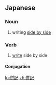 ==Japanese==
{{ja-kanjitab|へい|き|yomi=on}}

===Noun===
{{ja-noun|へいき}}

# writing [[side by side]]

===Verb===
{{ja-verb-suru|tr=trans|へいき}}

# [[write]] side by side

====Conjugation====
{{ja-suru|へいき}}

[[lo:併記]]
[[zh:併記]]